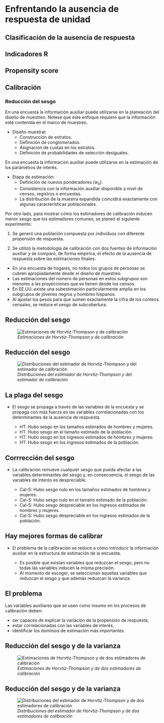 # Enfrentando la ausencia de respuesta de unidad

## Clasificación de la ausencia de respuesta

## Indicadores R

## Propensity score

## Calibración

### Reducción del sesgo

En una encuesta la información auxiliar puede utilizarse en la planeación del diseño de muestreo. Nótese que este enfoque requiere que la información esté contenida en el marco de muestreo. 

- Diseño muestral:
  - Construcción de estratos.
  - Definición de conglomerados. 
  - Asignación de cuotas en los estratos.
  - Definición de probabilidades de selección desiguales.

En una encuesta la información auxiliar puede utilizarse en la estimación de los parámetros de interés. 

- Etapa de estimación:
  - Definición de nuevos ponderadores ($w_k$).
  - Consistencia con la información auxiliar disponible a nivel de censos, registros o encuestas. 
  - La distribución de la muestra expandida coincidirá exactamente con algunas características poblacionales.
  
  
Por otro lado, para mostrar cómo los estimadores de calibración inducen menor sesgo que los estimadores comunes, se planeó el siguiente experimento:

1. Se generó una población compuesta por individuos con diferente propensión de respuesta.

1. Se utilizó la metodología de calibración con dos fuentes de información auxiliar y se comparó, de forma empírica, el efecto de la ausencia de respuesta sobre las estimaciones finales. 


- En una encuesta de hogares, no todos los grupos de personas se cubren apropiadamente desde el diseño de muestreo. 
- Las estimaciones del número de personas en estos subgrupos son menores a las proyecciones que se tienen desde los censos.
- En EE.UU. existe una subestimación particularmente amplia en los subgrupos de jóvenes negros y hombres hispanos. 
- Al ajustar los pesos para que sumen exactamente la cifra de los conteos censales, se reduce el sesgo de subcobertura. 



## Reducción del sesgo

![*Estimaciones de Horvtiz-Thompson y de calibración*](/Users/psirusteam/Desktop/Dropbox/CEPAL/AG_Vademecum/ILPES/Talks/Talk - Calibration/Pics/9.png)



## Reducción del sesgo

![*Distribuciones del estimador de Horvtiz-Thompson y del estimador de calibración*](/Users/psirusteam/Desktop/Dropbox/CEPAL/AG_Vademecum/ILPES/Talks/Talk - Calibration/Pics/10.png)


## La plaga del sesgo

- El sesgo se propaga a través de las variables de la encuesta y se propaga con más fuerza en las variables correlacionadas con los determinantes de la ausencia de respuesta

    - HT: Hubo sesgo en los tamaños estimados de hombres y mujeres. 
    - HT: Hubo sesgo en el tamaño estimado de la población.
    - HT: Hubo sesgo en los ingresos estimados de hombres y mujeres.
    - HT: Hubo sesgo en los ingresos estimados de la población.
    
## Corrrección del sesgo

- La calibración remueve cualquier sesgo que pueda afectar a las variables determinantes del sesgo y, en consecuencia, el sesgo de las variables de interés es despreciable.

    - Cal-S: Hubo sesgo nulo en los tamaños estimados de hombres y mujeres. 
    - Cal-S: Hubo sesgo nulo en el tamaño estimado de la población.
    - Cal-S: Hubo sesgo despreciable en los ingresos estimados de hombres y mujeres.
    - Cal-S: Hubo sesgo despreciable en los ingresos estimados de la población.

## Hay mejores formas de calibrar

- El problema de la calibración se reduce a cómo introducir la información auxiliar en la estructura de estimación de la encuesta.

    - Es posible que existan variables que reduzcan el sesgo, pero no todas las variables inducen la misma precisión.
    - Al momento de escoger, se seleccionan aquellas variables que reduzcan el sesgo y que además reduzcan la varianza. 
    
## El problema 

Las variables auxiliares que se usen como insumo en los procesos de calibración deben:

- ser capaces de explicar la variación de la propensión de respuesta,
- estar correlacionadas con las variables de interés, 
- identificar los dominios de estimación más importantes. 
    
    
## Reducción del sesgo y de la varianza

![*Estimaciones de Horvtiz-Thompson y de dos estimadores de calibración*](/Users/psirusteam/Desktop/Dropbox/CEPAL/AG_Vademecum/ILPES/Talks/Talk - Calibration/Pics/11.png)

## Reducción del sesgo y de la varianza

![*Distribuciones del estimador de Horvtiz-Thompson y de dos estimadores de calibración*](/Users/psirusteam/Desktop/Dropbox/CEPAL/AG_Vademecum/ILPES/Talks/Talk - Calibration/Pics/12.png)